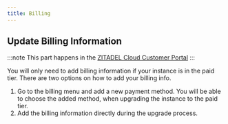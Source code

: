 ```yaml
---
title: Billing
---
```


## Update Billing Information

:::note
This part happens in the [ZITADEL Cloud Customer Portal](https://zitadel.cloud)
:::

You will only need to add billing information if your instance is in the paid tier. There are two options on how to add your billing info.
1. Go to the billing menu and add a new payment method. You will be able to choose the added method, when upgrading the instance to the paid tier.
2. Add the billing information directly during the upgrade process.

<!-- //TODO Add whats next again -->
